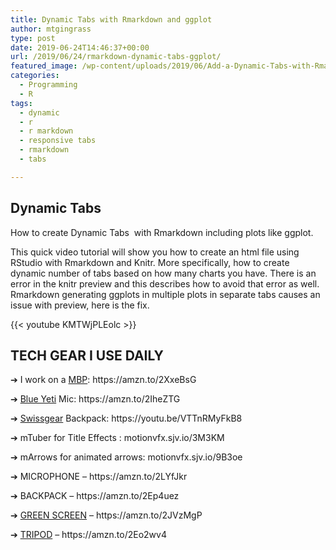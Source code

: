 ```yaml
---
title: Dynamic Tabs with Rmarkdown and ggplot
author: mtgingrass
type: post
date: 2019-06-24T14:46:37+00:00
url: /2019/06/24/rmarkdown-dynamic-tabs-ggplot/
featured_image: /wp-content/uploads/2019/06/Add-a-Dynamic-Tabs-with-Rmarkdown.png
categories:
  - Programming
  - R
tags:
  - dynamic
  - r
  - r markdown
  - responsive tabs
  - rmarkdown
  - tabs

---
```

## Dynamic Tabs

How to create Dynamic Tabs  with Rmarkdown including plots like ggplot.

This quick video tutorial will show you how to create an html file using RStudio with Rmarkdown and Knitr. More specifically, how to create dynamic number of tabs based on how many charts you have. There is an error in the knitr preview and this describes how to avoid that error as well. Rmarkdown generating ggplots in multiple plots in separate tabs causes an issue with preview, here is the fix.

{{< youtube KMTWjPLEolc >}}

## TECH GEAR I USE DAILY

➔ I work on a <a class="thirstylink" target="_blank" title="MacBook Pro Amazon" href="https://amzn.to/2JsJ4Ab" data-linkid="519" data-shortcode="true">MBP</a>: https://amzn.to/2XxeBsG
  
➔ <a class="thirstylink" target="_blank" title="Blue Yeti" href="https://amzn.to/2IheZTG" data-linkid="497" data-shortcode="true">Blue Yeti</a> Mic: https://amzn.to/2IheZTG
  
➔ <a class="thirstylink" target="_blank" title="Swissgear 1900" href="https://amzn.to/2XByRtO" data-linkid="510" data-shortcode="true">Swissgear</a> Backpack: https://youtu.be/VTTnRMyFkB8
  
➔ mTuber for Title Effects : motionvfx.sjv.io/3M3KM
  
➔ mArrows for animated arrows: motionvfx.sjv.io/9B3oe
  
➔ MICROPHONE &#8211; https://amzn.to/2LYfJkr
  
➔ BACKPACK &#8211; https://amzn.to/2Ep4uez
  
➔ <a class="thirstylink" target="_blank" title="Green Screen Amazon" href="https://amzn.to/2JVzMgP" data-linkid="511" data-shortcode="true">GREEN SCREEN</a> &#8211; https://amzn.to/2JVzMgP
  
➔ <a class="thirstylink" target="_blank" title="Tripod Amazon" href="https://amzn.to/2Eo2wv4" data-linkid="512" data-shortcode="true">TRIPOD</a> &#8211; https://amzn.to/2Eo2wv4